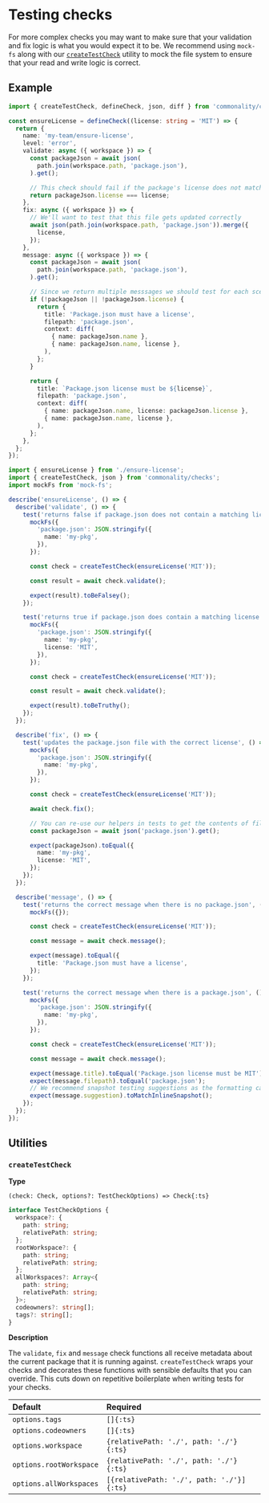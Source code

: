 # Testing checks

For more complex checks you may want to make sure that your validation
and fix logic is what you would expect it to be. We recommend using
`mock-fs` along with our [`createTestCheck`](#createtestcheck) utility to mock the file system to ensure that your read and write
logic is correct.

## Example

```ts filename="packages/checks/ensure-license.ts"
import { createTestCheck, defineCheck, json, diff } from 'commonality/checks';

const ensureLicense = defineCheck((license: string = 'MIT') => {
  return {
    name: 'my-team/ensure-license',
    level: 'error',
    validate: async ({ workspace }) => {
      const packageJson = await json(
        path.join(workspace.path, 'package.json'),
      ).get();

      // This check should fail if the package's license does not match the one we specified
      return packageJson.license === license;
    },
    fix: async ({ workspace }) => {
      // We'll want to test that this file gets updated correctly
      await json(path.join(workspace.path, 'package.json')).merge({
        license,
      });
    },
    message: async ({ workspace }) => {
      const packageJson = await json(
        path.join(workspace.path, 'package.json'),
      ).get();

      // Since we return multiple messsages we should test for each scenario
      if (!packageJson || !packageJson.license) {
        return {
          title: 'Package.json must have a license',
          filepath: 'package.json',
          context: diff(
            { name: packageJson.name },
            { name: packageJson.name, license },
          ),
        };
      }

      return {
        title: `Package.json license must be ${license}`,
        filepath: 'package.json',
        context: diff(
          { name: packageJson.name, license: packageJson.license },
          { name: packageJson.name, license },
        ),
      };
    },
  };
});
```

```ts filename="packages/checks/ensure-license.test.ts"
import { ensureLicense } from './ensure-license';
import { createTestCheck, json } from 'commonality/checks';
import mockFs from 'mock-fs';

describe('ensureLicense', () => {
  describe('validate', () => {
    test('returns false if package.json does not contain a matching license', () => {
      mockFs({
        'package.json': JSON.stringify({
          name: 'my-pkg',
        }),
      });

      const check = createTestCheck(ensureLicense('MIT'));

      const result = await check.validate();

      expect(result).toBeFalsey();
    });

    test('returns true if package.json does contain a matching license', () => {
      mockFs({
        'package.json': JSON.stringify({
          name: 'my-pkg',
          license: 'MIT',
        }),
      });

      const check = createTestCheck(ensureLicense('MIT'));

      const result = await check.validate();

      expect(result).toBeTruthy();
    });
  });

  describe('fix', () => {
    test('updates the package.json file with the correct license', () => {
      mockFs({
        'package.json': JSON.stringify({
          name: 'my-pkg',
        }),
      });

      const check = createTestCheck(ensureLicense('MIT'));

      await check.fix();

      // You can re-use our helpers in tests to get the contents of files
      const packageJson = await json('package.json').get();

      expect(packageJson).toEqual({
        name: 'my-pkg',
        license: 'MIT',
      });
    });
  });

  describe('message', () => {
    test('returns the correct message when there is no package.json', () => {
      mockFs({});

      const check = createTestCheck(ensureLicense('MIT'));

      const message = await check.message();

      expect(message).toEqual({
        title: 'Package.json must have a license',
      });
    });

    test('returns the correct message when there is a package.json', () => {
      mockFs({
        'package.json': JSON.stringify({
          name: 'my-pkg',
        }),
      });

      const check = createTestCheck(ensureLicense('MIT'));

      const message = await check.message();

      expect(message.title).toEqual('Package.json license must be MIT');
      expect(message.filepath).toEqual('package.json');
      // We recommend snapshot testing suggestions as the formatting can be tricky to hardode
      expect(message.suggestion).toMatchInlineSnapshot();
    });
  });
});
```

## Utilities

### `createTestCheck`

**Type**

`(check: Check, options?: TestCheckOptions) => Check{:ts}`

```ts
interface TestCheckOptions {
  workspace?: {
    path: string;
    relativePath: string;
  };
  rootWorkspace?: {
    path: string;
    relativePath: string;
  };
  allWorkspaces?: Array<{
    path: string;
    relativePath: string;
  }>;
  codeowners?: string[];
  tags?: string[];
}
```

**Description**

The `validate`, `fix` and `message` check functions all receive metadata about the current package that it is running against.
`createTestCheck` wraps your checks and decorates these functions with sensible defaults that you can override. This cuts down
on repetitive boilerplate when writing tests for your checks.

| Default                 | Required                                  |
| :---------------------- | :---------------------------------------- |
| `options.tags`          | `[]{:ts}`                                 |
| `options.codeowners`    | `[]{:ts}`                                 |
| `options.workspace`     | `{relativePath: './', path: './'}{:ts}`   |
| `options.rootWorkspace` | `{relativePath: './', path: './'}{:ts}`   |
| `options.allWorkspaces` | `[{relativePath: './', path: './'}]{:ts}` |
